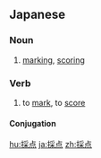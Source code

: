 ==Japanese==
{{ja-kanjitab|さい|てん|yomi=o}}

===Noun===
{{ja-noun|さいてん}}

# [[marking]], [[scoring]]

===Verb===
{{ja-verb-suru|さいてん}}

# to [[mark]], to [[score]]

====Conjugation====
{{ja-suru|さいてん}}

[[hu:採点]]
[[ja:採点]]
[[zh:採点]]